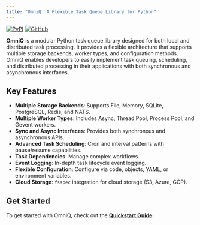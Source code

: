 ```yaml
---
title: "OmniQ: A Flexible Task Queue Library for Python"
---
```


[![PyPI](https://img.shields.io/pypi/v/omniq?style=for-the-badge)](YOUR_PYPI_URL)
[![GitHub](https://img.shields.io/github/stars/YOUR_GITHUB_REPO?style=for-the-badge)](YOUR_GITHUB_REPO_URL)

**OmniQ** is a modular Python task queue library designed for both local and distributed task processing. It provides a flexible architecture that supports multiple storage backends, worker types, and configuration methods. OmniQ enables developers to easily implement task queuing, scheduling, and distributed processing in their applications with both synchronous and asynchronous interfaces.

## Key Features

- **Multiple Storage Backends**: Supports File, Memory, SQLite, PostgreSQL, Redis, and NATS.
- **Multiple Worker Types**: Includes Async, Thread Pool, Process Pool, and Gevent workers.
- **Sync and Async Interfaces**: Provides both synchronous and asynchronous APIs.
- **Advanced Task Scheduling**: Cron and interval patterns with pause/resume capabilities.
- **Task Dependencies**: Manage complex workflows.
- **Event Logging**: In-depth task lifecycle event logging.
- **Flexible Configuration**: Configure via code, objects, YAML, or environment variables.
- **Cloud Storage**: `fsspec` integration for cloud storage (S3, Azure, GCP).

## Get Started

To get started with OmniQ, check out the **[Quickstart Guide](quickstart.qmd)**.